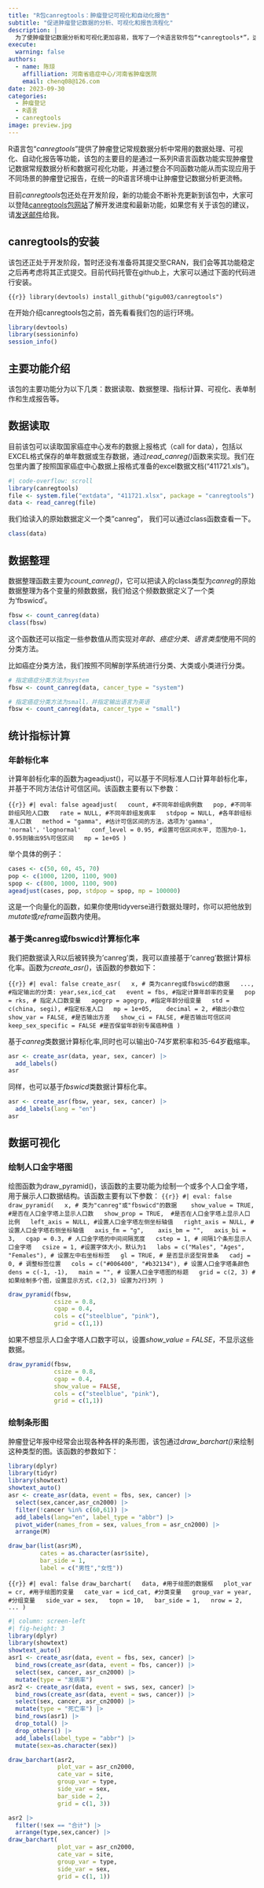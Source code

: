 ```yaml
---
title: "R包canregtools：肿瘤登记可视化和自动化报告"
subtitle: "促进肿瘤登记数据的分析、可视化和报告流程化"
description: |
  为了使肿瘤登记数据分析和可视化更加容易，我写了一个R语言软件包“*canregtools*”，这篇博文将详细介绍这个R包的功能和使用。
execute: 
  warning: false
authors:
  - name: 陈琼
    affilliation: 河南省癌症中心/河南省肿瘤医院
    email: chenq08@126.com
date: 2023-09-30
categories:
  - 肿瘤登记
  - R语言
  - canregtools
image: preview.jpg
---
```


R语言包“*canregtools*”提供了肿瘤登记常规数据分析中常用的数据处理、可视化、自动化报告等功能，该包的主要目的是通过一系列R语言函数功能实现肿瘤登记数据常规数据分析和数据可视化功能，并通过整合不同函数功能从而实现应用于不同场景的肿瘤登记报告，在统一的R语言环境中让肿瘤登记数据分析更流畅。

目前*canregtools*包还处在开发阶段，新的功能会不断补充更新到该包中，大家可以登陆[canregtools包网站](https://caregtools.chenq.site)了解开发进度和最新功能，如果您有关于该包的建议，请[发送邮件](mailto:chenq08@126.com)给我。

## canregtools的安装
该包还正处于开发阶段，暂时还没有准备将其提交至CRAN，我们会等其功能稳定之后再考虑将其正式提交。目前代码托管在github上，大家可以通过下面的代码进行安装。

```{{r}}
library(devtools)
install_github("gigu003/canregtools")
```

在开始介绍canregtools包之前，首先看看我们包的运行环境。

```r
library(devtools)
library(sessioninfo)
session_info()
```


## 主要功能介绍
该包的主要功能分为以下几类：数据读取、数据整理、指标计算、可视化、表单制作和生成报告等。

## 数据读取
目前该包可以读取国家癌症中心发布的数据上报格式（call for data），包括以EXCEL格式保存的单年数据或生存数据，通过*read_canreg()*函数来实现。我们在包里内置了按照国家癌症中心数据上报格式准备的excel数据文档("411721.xls")。

```r
#| code-overflow: scroll
library(canregtools)
file <- system.file("extdata", "411721.xlsx", package = "canregtools")
data <- read_canreg(file)
```

我们给读入的原始数据定义一个类"canreg"， 我们可以通过class函数查看一下。

```r
class(data)
```



## 数据整理
数据整理函数主要为*count_canreg()*，它可以把读入的class类型为*canreg*的原始数据整理为各个变量的频数数据，我们给这个频数数据定义了一个类为‘fbswicd’。

```r
fbsw <- count_canreg(data)
class(fbsw)
```

这个函数还可以指定一些参数值从而实现对*年龄*、*癌症分类*、*语言类型*使用不同的分类方法。

比如癌症分类方法，我们按照不同解剖学系统进行分类、大类或小类进行分类。

```r
# 指定癌症分类方法为system
fbsw <- count_canreg(data, cancer_type = "system")
```

```r
# 指定癌症分类方法为small，并指定输出语言为英语
fbsw <- count_canreg(data, cancer_type = "small")
```

## 统计指标计算
### 年龄标化率
计算年龄标化率的函数为ageadjust()，可以基于不同标准人口计算年龄标化率，并基于不同方法估计可信区间。该函数主要有以下参数：

```{{r}}
#| eval: false
ageadjust(
  count, #不同年龄组病例数
  pop, #不同年龄组风险人口数
  rate = NULL, #不同年龄组发病率
  stdpop = NULL, #各年龄组标准人口数
  method = "gamma", #估计可信区间的方法，选项为'gamma', 'normal'，'lognormal'
  conf_level = 0.95, #设置可信区间水平, 范围为0-1， 0.95则输出95%可信区间
  mp = 1e+05
)
```

举个具体的例子：

```r
cases <- c(50, 60, 45, 70)
pop <- c(1000, 1200, 1100, 900)
spop <- c(800, 1000, 1100, 900)
ageadjust(cases, pop, stdpop = spop, mp = 100000)
```

这是一个向量化的函数，如果你使用tidyverse进行数据处理时，你可以把他放到*mutate*或*reframe*函数内使用。

### 基于类canreg或fbswicd计算标化率
我们把数据读入R以后被转换为'canreg'类，我可以直接基于'canreg'数据计算标化率。函数为*create_asr()*，该函数的参数如下：

```{{r}}
#| eval: false
create_asr(
  x, # 类为canreg或fbswicd的数据
  ..., #指定输出的分类: year,sex,icd_cat
  event = fbs, #指定计算年龄率的变量
  pop = rks, # 指定人口数变量
  agegrp = agegrp, #指定年龄分组变量
  std = c(china, segi), #指定标准人口
  mp = 1e+05, 
  decimal = 2, #输出小数位
  show_var = FALSE, #是否输出方差
  show_ci = FALSE, #是否输出可信区间
  keep_sex_specific = FALSE #是否保留年龄别专属癌种值
)
```

基于*canreg*类数据计算标化率,同时也可以输出0-74岁累积率和35-64岁截缩率。
```r
asr <- create_asr(data, year, sex, cancer) |> 
  add_labels()
asr
```

同样，也可以基于*fbswicd*类数据计算标化率。
```r
asr <- create_asr(fbsw, year, sex, cancer) |> 
  add_labels(lang = "en")
asr
```


## 数据可视化
### 绘制人口金字塔图
绘图函数为draw_pyramid()，该函数的主要功能为绘制一个或多个人口金字塔，用于展示人口数据结构。该函数主要有以下参数：
```{{r}}
#| eval: false
draw_pyramid(
  x, # 类为"canreg"或"fbswicd"的数据 
  show_value = TRUE, #是否在人口金字塔上显示人口数
  show_prop = TRUE,  #是否在人口金字塔上显示人口比例
  left_axis = NULL, #设置人口金字塔左侧坐标轴值
  right_axis = NULL, #设置人口金字塔右侧坐标轴值
  axis_fm = "g", 
  axis_bm = "",
  axis_bi = 3,
  cgap = 0.3, # 人口金字塔的中间间隔宽度
  cstep = 1, # 间隔1个条形显示人口金字塔
  csize = 1, #设置字体大小，默认为1
  labs = c("Males", "Ages", "Females"), # 设置左中右坐标标签
  gl = TRUE, # 是否显示竖型背景条
  cadj = 0, # 调整标签位置
  cols = c("#006400", "#b32134"), # 设置人口金字塔条颜色
  dens = c(-1, -1),
  main = "", # 设置人口金字塔图的标题
  grid = c(2, 3) #如果绘制多个图，设置显示方式，c(2,3) 设置为2行3列
)
```


```r
draw_pyramid(fbsw,
             csize = 0.8,
             cgap = 0.4,
             cols = c("steelblue", "pink"),
             grid = c(1,1))
```

如果不想显示人口金字塔人口数字可以，设置*show_value = FALSE*，不显示这些数据。
```r
draw_pyramid(fbsw,
             csize = 0.8,
             cgap = 0.4,
             show_value = FALSE,
             cols = c("steelblue", "pink"),
             grid = c(1,1))
```

### 绘制条形图
肿瘤登记年报中经常会出现各种各样的条形图，该包通过*draw_barchart()*来绘制这种类型的图。该函数的参数如下：



```r
library(dplyr)
library(tidyr)
library(showtext)
showtext_auto()
asr <- create_asr(data, event = fbs, sex, cancer) |> 
  select(sex,cancer,asr_cn2000) |> 
  filter(!cancer %in% c(60,61)) |> 
  add_labels(lang="en", label_type = "abbr") |> 
  pivot_wider(names_from = sex, values_from = asr_cn2000) |> 
  arrange(M)

draw_bar(list(asr$M),
         cates = as.character(asr$site),
         bar_side = 1,
         label = c("男性","女性"))
```


```{{r}}
#| eval: false
draw_barchart(
  data, #用于绘图的数据框
  plot_var = cr, #用于绘图的变量
  cate_var = icd_cat, #分类变量
  group_var = year, #分组变量
  side_var = sex,
  topn = 10,
  bar_side = 1,
  nrow = 2,
  ...
)
```


```r
#| column: screen-left
#| fig-height: 3
library(dplyr)
library(showtext)
showtext_auto()
asr1 <- create_asr(data, event = fbs, sex, cancer) |>
  bind_rows(create_asr(data, event = fbs, cancer)) |> 
  select(sex, cancer, asr_cn2000) |> 
  mutate(type = "发病率")
asr2 <- create_asr(data, event = sws, sex, cancer) |>
  bind_rows(create_asr(data, event = sws, cancer)) |> 
  select(sex, cancer, asr_cn2000) |> 
  mutate(type = "死亡率") |> 
  bind_rows(asr1) |> 
  drop_total() |> 
  drop_others() |> 
  add_labels(label_type = "abbr") |> 
  mutate(sex=as.character(sex))

draw_barchart(asr2,
              plot_var = asr_cn2000,
              cate_var = site,
              group_var = type,
              side_var = sex,
              bar_side = 2,
              grid = c(1, 3))
```

```r
asr2 |> 
  filter(!sex == "合计") |> 
  arrange(type,sex,cancer) |> 
draw_barchart(
              plot_var = asr_cn2000,
              cate_var = site,
              group_var = type,
              side_var = sex,
              grid = c(1, 1))
```

